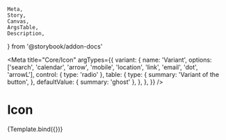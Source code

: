 <!-- Icon.stories.mdx -->

    Meta,
    Story,
    Canvas,
    ArgsTable,
    Description,
} from '@storybook/addon-docs'


<Meta
    title="Core/Icon"
    argTypes={{
        variant: {
            name: 'Variant',
            options: ['search', 'calendar', 'arrow', 'mobile', 'location', 'link', 'email', 'dot', 'arrowL'],
            control: { type: 'radio' },
            table: {
                type: {
                    summary: 'Variant of the button',
                },
                defaultValue: { summary: 'ghost' },
            },
        },
    }}
/>

# Icon


<Canvas>
    <Story
        name="Default"
        args={{
            label: 'Default Icon',
        }}
        parameters={{
            layout: 'centered',
        }}
    >
        {Template.bind({})}
    </Story>
</Canvas>

<ArgsTable story="Default" />
